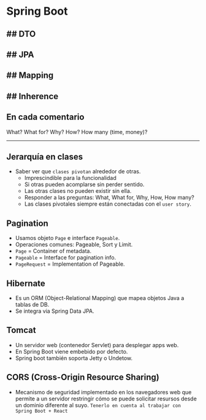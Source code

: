 # Spring Boot
## DTO
- 
## JPA
-
## Mapping
-
## Inherence
-

::: {.callout-important}
## En cada comentario
What? What for? Why? How? How many (time, money)?
:::
---

## Jerarquía en clases
- Saber ver que `clases pivotan` alrededor de otras.
    - Imprescindible para la funcionalidad
    - Si otras pueden acomplarse sin perder sentido.
    - Las otras clases no pueden existir sin ella.
    - Responder a las preguntas: What, What for, Why, How, How many?
    - Las clases pivotales siempre están conectadas con el `user story`.

## Pagination
- Usamos objeto `Page` e interface `Pageable`.    
- Operaciones comunes: Pageable, Sort y Limit.
- `Page` = Container of metadata.
- `Pageable` = Interface for pagination info.
- `PageRequest` = Implementation of Pageable.

## Hibernate
- Es un ORM (Object-Relational Mapping) que mapea objetos Java a tablas de DB.
- Se integra via Spring Data JPA.

## Tomcat
- Un servidor web (contenedor Servlet) para desplegar apps web.
- En Spring Boot viene embebido por defecto.
- Spring boot también soporta Jetty o Undetow.

## CORS (Cross-Origin Resource Sharing)
- Mecanismo de seguridad implementado en los navegadores web que permite a un servidor restringir cómo se puede solicitar resursos desde un dominio diferente al suyo. `Tenerlo en cuenta al trabajar con Spring Boot + React`